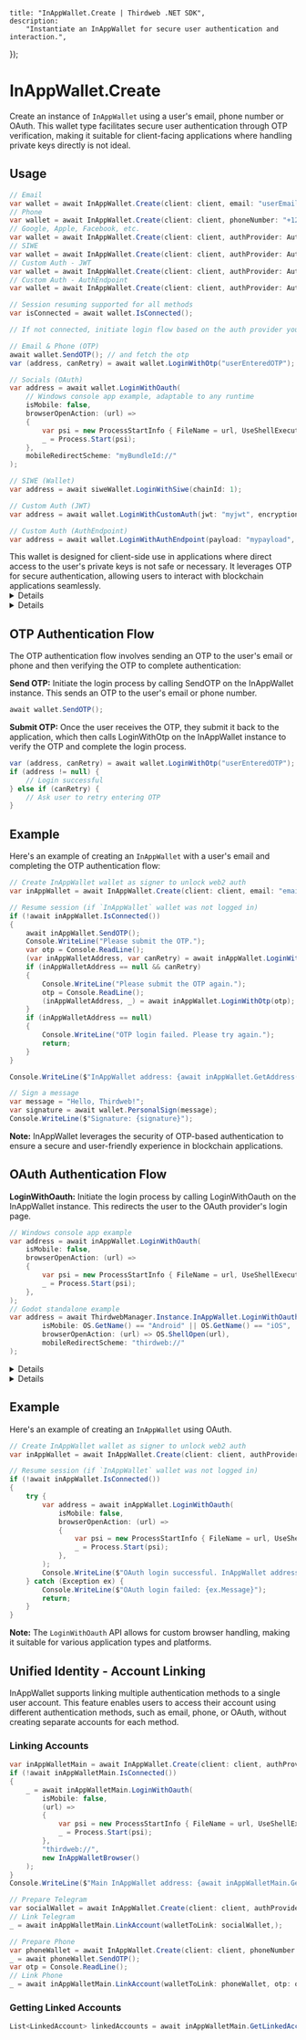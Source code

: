 
	title: "InAppWallet.Create | Thirdweb .NET SDK",
	description:
		"Instantiate an InAppWallet for secure user authentication and interaction.",
});

# InAppWallet.Create

Create an instance of `InAppWallet` using a user's email, phone number or OAuth. This wallet type facilitates secure user authentication through OTP verification, making it suitable for client-facing applications where handling private keys directly is not ideal.

## Usage

```csharp
// Email
var wallet = await InAppWallet.Create(client: client, email: "userEmail");
// Phone
var wallet = await InAppWallet.Create(client: client, phoneNumber: "+1234567890");
// Google, Apple, Facebook, etc.
var wallet = await InAppWallet.Create(client: client, authProvider: AuthProvider.Google);
// SIWE
var wallet = await InAppWallet.Create(client: client, authProvider: AuthProvider.Siwe, siweSigner: anyExternalWallet);
// Custom Auth - JWT
var wallet = await InAppWallet.Create(client: client, authProvider: AuthProvider.JWT);
// Custom Auth - AuthEndpoint
var wallet = await InAppWallet.Create(client: client, authProvider: AuthProvider.AuthEndpoint);

// Session resuming supported for all methods
var isConnected = await wallet.IsConnected();

// If not connected, initiate login flow based on the auth provider you are using

// Email & Phone (OTP)
await wallet.SendOTP(); // and fetch the otp
var (address, canRetry) = await wallet.LoginWithOtp("userEnteredOTP");

// Socials (OAuth)
var address = await wallet.LoginWithOauth(
    // Windows console app example, adaptable to any runtime
    isMobile: false,
    browserOpenAction: (url) =>
    {
        var psi = new ProcessStartInfo { FileName = url, UseShellExecute = true };
        _ = Process.Start(psi);
    },
    mobileRedirectScheme: "myBundleId://"
);

// SIWE (Wallet)
var address = await siweWallet.LoginWithSiwe(chainId: 1);

// Custom Auth (JWT)
var address = await wallet.LoginWithCustomAuth(jwt: "myjwt", encryptionkey: "myencryptionkey");

// Custom Auth (AuthEndpoint)
var address = await wallet.LoginWithAuthEndpoint(payload: "mypayload", encryptionkey: "myencryptionkey");
```

<Callout variant="info" title="Client-Side Use">
	This wallet is designed for client-side use in applications where direct access to the user's private keys is not safe or necessary. It leverages OTP for secure authentication, allowing users to interact with blockchain applications seamlessly.
</Callout>
<Details summary="Parameters">

### client (required)

An instance of `ThirdwebClient`.

### email (optional)

The user's email address. Required if `phoneNumber` is not provided.

### phoneNumber (optional)

The user's phone number. Required if `email` is not provided.

### authProvider (optional)

The OAuth provider to use for authentication. Supported values are `AuthProvider.Google`, `AuthProvider.Apple`, `AuthProvider.Facebook`.

### storageDirectoryPath (optional)

The path to the directory where the wallet data is stored. Defaults to the application's data directory.

</Details>

<Details summary="Return Value">

### InAppWallet

Returns an instance of InAppWallet, initialized for the user based on the provided email or phone number. This wallet is ready for OTP authentication and further blockchain interactions.

</Details>

## OTP Authentication Flow

The OTP authentication flow involves sending an OTP to the user's email or phone and then verifying the OTP to complete authentication:

**Send OTP:** Initiate the login process by calling SendOTP on the InAppWallet instance. This sends an OTP to the user's email or phone number.

```csharp
await wallet.SendOTP();
```

**Submit OTP:** Once the user receives the OTP, they submit it back to the application, which then calls LoginWithOtp on the InAppWallet instance to verify the OTP and complete the login process.

```csharp
var (address, canRetry) = await wallet.LoginWithOtp("userEnteredOTP");
if (address != null) {
    // Login successful
} else if (canRetry) {
    // Ask user to retry entering OTP
}
```

## Example

Here's an example of creating an `InAppWallet` with a user's email and completing the OTP authentication flow:

```csharp
// Create InAppWallet wallet as signer to unlock web2 auth
var inAppWallet = await InAppWallet.Create(client: client, email: "email@email.com"); // or email: null, phoneNumber: "+1234567890"

// Resume session (if `InAppWallet` wallet was not logged in)
if (!await inAppWallet.IsConnected())
{
    await inAppWallet.SendOTP();
    Console.WriteLine("Please submit the OTP.");
    var otp = Console.ReadLine();
    (var inAppWalletAddress, var canRetry) = await inAppWallet.LoginWithOtp(otp);
    if (inAppWalletAddress == null && canRetry)
    {
        Console.WriteLine("Please submit the OTP again.");
        otp = Console.ReadLine();
        (inAppWalletAddress, _) = await inAppWallet.LoginWithOtp(otp);
    }
    if (inAppWalletAddress == null)
    {
        Console.WriteLine("OTP login failed. Please try again.");
        return;
    }
}

Console.WriteLine($"InAppWallet address: {await inAppWallet.GetAddress()}");

// Sign a message
var message = "Hello, Thirdweb!";
var signature = await wallet.PersonalSign(message);
Console.WriteLine($"Signature: {signature}");
```

**Note:** InAppWallet leverages the security of OTP-based authentication to ensure a secure and user-friendly experience in blockchain applications.

## OAuth Authentication Flow

**LoginWithOauth:** Initiate the login process by calling LoginWithOauth on the InAppWallet instance. This redirects the user to the OAuth provider's login page.

```csharp
// Windows console app example
var address = await inAppWallet.LoginWithOauth(
    isMobile: false,
    browserOpenAction: (url) =>
    {
        var psi = new ProcessStartInfo { FileName = url, UseShellExecute = true };
        _ = Process.Start(psi);
    },
);
// Godot standalone example
var address = await ThirdwebManager.Instance.InAppWallet.LoginWithOauth(
        isMobile: OS.GetName() == "Android" || OS.GetName() == "iOS",
        browserOpenAction: (url) => OS.ShellOpen(url),
        mobileRedirectScheme: "thirdweb://"
);
```

<Details summary="Parameters">

### isMobile

A `bool` indicating whether the application is running on a mobile platform.

### browserOpenAction

An `Action<string>` that opens the OAuth provider's login page in a browser.

### mobileRedirectScheme

The redirect scheme to use for mobile platforms. Defaults to `"thirdweb://"`.

### browser

An instance of `IThirdwebBrowser` to use for the OAuth login process. Defaults to `null`.

### cancellationToken

A `CancellationToken` to cancel the operation. Defaults to `default`.

</Details>

<Details summary="Return Value">

### string

The InAppWallet address as a hexadecimal `string`.

</Details>

## Example

Here's an example of creating an `InAppWallet` using OAuth.

```csharp
// Create InAppWallet wallet as signer to unlock web2 auth
var inAppWallet = await InAppWallet.Create(client: client, authProvider: AuthProvider.Google);

// Resume session (if `InAppWallet` wallet was not logged in)
if (!await inAppWallet.IsConnected())
{
    try {
        var address = await inAppWallet.LoginWithOauth(
            isMobile: false,
            browserOpenAction: (url) =>
            {
                var psi = new ProcessStartInfo { FileName = url, UseShellExecute = true };
                _ = Process.Start(psi);
            },
        );
        Console.WriteLine($"OAuth login successful. InAppWallet address: {address}");
    } catch (Exception ex) {
        Console.WriteLine($"OAuth login failed: {ex.Message}");
        return;
    }
}
```

**Note:** The `LoginWithOauth` API allows for custom browser handling, making it suitable for various application types and platforms.

## Unified Identity - Account Linking

InAppWallet supports linking multiple authentication methods to a single user account. This feature enables users to access their account using different authentication methods, such as email, phone, or OAuth, without creating separate accounts for each method.

### Linking Accounts

```csharp
var inAppWalletMain = await InAppWallet.Create(client: client, authProvider: AuthProvider.Google);
if (!await inAppWalletMain.IsConnected())
{
    _ = await inAppWalletMain.LoginWithOauth(
        isMobile: false,
        (url) =>
        {
            var psi = new ProcessStartInfo { FileName = url, UseShellExecute = true };
            _ = Process.Start(psi);
        },
        "thirdweb://",
        new InAppWalletBrowser()
    );
}
Console.WriteLine($"Main InAppWallet address: {await inAppWalletMain.GetAddress()}");

// Prepare Telegram
var socialWallet = await InAppWallet.Create(client: client, authProvider: AuthProvider.Telegram);
// Link Telegram
_ = await inAppWalletMain.LinkAccount(walletToLink: socialWallet,);

// Prepare Phone
var phoneWallet = await InAppWallet.Create(client: client, phoneNumber: "+1234567890");
_ = await phoneWallet.SendOTP();
var otp = Console.ReadLine();
// Link Phone
_ = await inAppWalletMain.LinkAccount(walletToLink: phoneWallet, otp: otp);
```

### Getting Linked Accounts

```csharp
List<LinkedAccount> linkedAccounts = await inAppWalletMain.GetLinkedAccounts();
```
